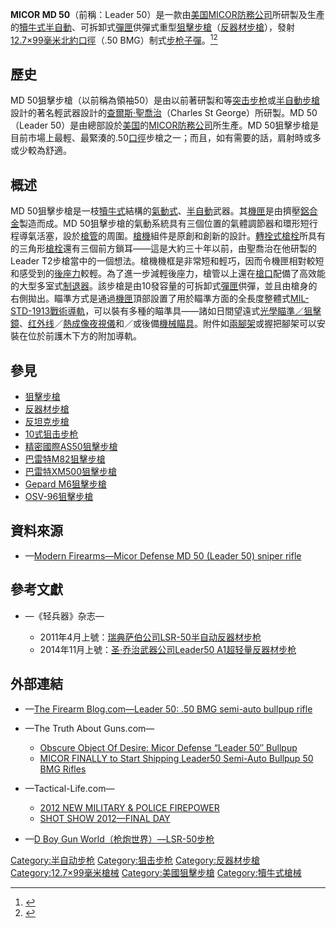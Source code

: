 {{noteTA
|G1=軍事
|G2=長度單位
|G3=Firearms
}}
{{Infobox Weapon
|name= MICOR MD（Leader） 50步槍<br />萨伯防务LSR-50<br />{{Lang|en|MICOR MD(Leader) 50}}<br />{{Lang|en|Sabre Defence LSR-50}}
|image= 
|image_size= 300px
|caption= Leader 50A1步槍
|origin= <div class="NavFrame collapsed" style="color: black; background-color: #FFFFFF; margin: 0 auto; padding: 0 10px; text-align: left;"><div class="NavHead" style="background-color: #FFFFFF; margin: 0 auto; padding: 0 10px; font-weight:normal;"></div><div class="NavContent" style="background-color: #FFFFFF; margin: 0 auto; padding: 0 10px;">
* {{flagcountry|Sweden}}
* {{flagcountry|United States}}
</div>
</div>
|type= <div class="NavFrame collapsed" style="color: black; background-color: #FFFFFF; margin: 0 auto; padding: 0 10px; text-align: left;"><div class="NavHead" style="background-color: #FFFFFF; margin: 0 auto; padding: 0 10px; font-weight:normal;"></div><div class="NavContent" style="background-color: #FFFFFF; margin: 0 auto; padding: 0 10px;">
* [[半自動步槍|半自動步槍]]
* [[狙擊步槍|狙擊步槍]]
* [[反器材步槍|反器材步槍]]
</div>
</div>
<!-- Type selection -->
|is_ranged= yes
|is_bladed= 
|is_explosive= 
|is_artillery= 
|is_vehicle= 
|is_missile= 
|is_UK= 
<!-- Service history -->
|service= 
|used_by= 
|wars= 
<!-- Production history -->
|designer= [[查爾斯·聖喬治|查爾斯·聖喬治]]（Charles St George）
|design_date= 2011年
|manufacturer= <div class="NavFrame collapsed" style="color: black; background-color: #FFFFFF; margin: 0 auto; padding: 0 10px; text-align: left;"><div class="NavHead" style="background-color: #FFFFFF; margin: 0 auto; padding: 0 10px; font-weight:normal;"></div><div class="NavContent" style="background-color: #FFFFFF; margin: 0 auto; padding: 0 10px;">
* [[MICOR防務公司|MICOR防務公司]]
* [[萨伯防卫工业公司|萨伯防卫工业公司]]
</div>
</div>
|unit_cost= 計劃：[[美元|$]]6,800.00
|production_date= 2011年—
|number= 
|variants= 
<!-- General specifications -->
|spec_label= 
|weight= 空槍：7.71[[千克|千克]]（17[[磅|磅]]）
|length= 24英吋槍管：990.6[[毫米|毫米]]（39[[英寸|英寸]]）
|part_length= 609.6毫米（24英吋）
|width= 
|height= 
|diameter= 
|crew= 
<!-- Ranged weapon specifications --> 
|cartridge= [[12.7×99mm_NATO|12.7×99毫米北約口徑]]（.50 BMG）
|caliber= 12.7毫米（0.5英吋）
|barrels= 1根，{{Link-en|比賽等級|Match grade}}，[[自由浮動式槍管|自由浮動式]]，標準[[膛線|膛線]]纏距為1：15，膛線8條，右旋，[[槍口|槍口]]裝有大型多室式[[砲口制動器|制退器]]
|action= <div class="NavFrame collapsed" style="color: black; background-color: #FFFFFF; margin: 0 auto; padding: 0 10px; text-align: left;"><div class="NavHead" style="background-color: #FFFFFF; margin: 0 auto; padding: 0 10px; font-weight:normal;"></div><div class="NavContent" style="background-color: #FFFFFF; margin: 0 auto; padding: 0 10px;">
* [[氣動式_(槍械)|環形短行程導氣活塞]]
* [[轉拴式槍栓|轉拴式槍栓]]
</div>
</div>
|mode= {{Link-en|半自動槍械|Semi-automatic firearm|半自動}}
|rate= 
|velocity= 
|energy= 
|range= ～1,600[[米_(单位)|公尺]]（1,749.78[[码|码]]，5,249.34[[英尺|英尺]]）
|max_range= ～2,000公尺（2,187.23码，6,561.68英尺，1.24英里）
|feed= 10發可拆卸式[[彈匣|彈匣]]
|sights= [[機匣|機匣]]頂部的[[皮卡汀尼導軌|MIL-STD-1913戰術導軌]]上安裝日間／夜間望遠式狙擊鏡、[[瞄準镜|光學瞄準鏡]]、[[紅點鏡|紅點鏡／反射式瞄準鏡]]、[[全像武器照準器|全息瞄準鏡]]、[[夜視鏡|夜視儀]]、[[熱成像儀|熱成像儀]]和／或後備[[機械瞄具|機械瞄具]]（可拆卸）
<!-- 火炮規格 -->
|breech= 
|recoil= 
|carriage= 
|elevation= 
|traverse= 
<!-- 刃器規格 --> 
|blade_type= 
|hilt_type= 
|sheath_type= 
|head_type= 
|haft_type= 
<!-- 爆炸物內填炸藥規格 --> 
|filling= 
|filling_weight= 
|detonation= 
|yield= 
<!-- 車輛/飛彈 規格 -->
|armour= 
|primary_armament= 
|secondary_arament= 
|engine= 
|engine_power= 
|transmission= 
|payload_capacity= 
|fuel_capacity= 
|pw_ratio= 
|suspension= 
|clearance= 
|vehicle_range= 
|speed= 
|guidance= 
<!-- missiles only -->
|wingspan= 
|propellant= 
|ceiling= 
|altitude= 
|depth= 
|boost= 
|accuracy= 
|launch_platform= 
|transport= 
}}

'''MICOR MD 50'''（前稱：Leader 50）是一款由[[美国|美国]][[MICOR防務公司|MICOR防務公司]]所研製及生產的[[犢牛式_(槍械)|犢牛式]][[半自動步槍|半自動]]、可拆卸式[[彈匣|彈匣]]供彈式重型[[狙擊步槍|狙擊步槍]]（[[反器材步槍|反器材步槍]]），發射[[12.7×99mm_NATO|12.7×99毫米]][[北大西洋公约组织|北約]][[口徑|口徑]]（.50 BMG）制式[[步枪|步枪]][[子彈|子彈]]。<ref>{{Cite web |url=http://www.defensereview.com/micor-defense-leader-50-ultra-compact-lightweight-bullpup-semi-auto-50-bmg-12-7x99mm-nato-sniper-anti-materiel-rifle-at-ndia-infantry-small-arms-systems-symposium-2011-potential-long-range-lethal/ |title=DefenseReview.com－MICOR Defense Leader 50 Ultra-Compact, Lightweight Bullpup Semi-Auto .50 BMG (12.7x99mm NATO) Sniper/Anti-Materiel Rifle and PNW Arms Weapons Science .50BMG Ammo at NDIA Infantry Small Arms Systems Symposium 2011: Potential Long-Range Lethality Game-Changer Combo for 21st Century Infantry Warfare (Photos and Video!) |accessdate=2014-06-19 |archive-date=2020-12-18 |archive-url=https://web.archive.org/web/20201218034546/http://www.defensereview.com/micor-defense-leader-50-ultra-compact-lightweight-bullpup-semi-auto-50-bmg-12-7x99mm-nato-sniper-anti-materiel-rifle-at-ndia-infantry-small-arms-systems-symposium-2011-potential-long-range-lethal/ |dead-url=no }}</ref><ref>{{Cite web |url=http://olegvolk.net/blog/2012/01/07/just-back-from-the-range/ |title=VolkStudio Blog－Just back from the range |accessdate=2014-06-19 |archive-date=2016-03-03 |archive-url=https://web.archive.org/web/20160303223743/http://olegvolk.net/blog/2012/01/07/just-back-from-the-range/ |dead-url=no }}</ref>

== 歷史 ==
MD 50狙擊步槍（以前稱為領袖50）是由以前著研製{{Link-en|領袖動力學系列T2 Mk 5突擊步槍|Leader Dynamics Series T2 MK5|Leader T2}}和{{Link-en|大毒蛇M17S|Bushmaster M17S|大毒蛇M17S}}等[[突击步枪|突击步枪]]或[[半自動步槍|半自動步槍]]設計的著名輕武器設計的[[查爾斯·聖喬治|查爾斯·聖喬治]]（Charles St George）所研製。MD 50（Leader 50）是由總部設於[[美国|美国]]的[[MICOR防務公司|MICOR防務公司]]所生產。MD 50狙擊步槍是目前市場上最輕、最緊湊的.50[[口徑|口徑]]步槍之一；而且，如有需要的話，肩射時或多或少較為舒適。

== 概述 ==
MD 50狙擊步槍是一枝[[犢牛式_(槍械)|犢牛式]]結構的[[氣動式_(槍械)|氣動式]]、[[半自動步槍|半自動]]武器。其[[機匣|機匣]]是由擠壓[[鋁合金|鋁合金]]製造而成。MD 50狙擊步槍的氣動系統具有三個位置的氣體調節器和環形短行程導氣活塞，設於[[槍管|槍管]]的周圍。[[槍機|槍機]]組件是原創和創新的設計。[[轉拴式槍栓|轉拴式槍栓]]所具有的三角形[[槍栓|槍栓]]還有三個前方鎖耳——這是大約三十年以前，由聖喬治在他研製的Leader T2步槍當中的一個想法。槍機機框是非常短和輕巧，因而令機匣相對較短和感受到的[[後座力|後座力]]較輕。為了進一步減輕後座力，槍管以上還在[[槍口|槍口]]配備了高效能的大型多室式[[砲口制動器|制退器]]。該步槍是由10發容量的可拆卸式[[彈匣|彈匣]]供彈，並且由槍身的右側拋出。瞄準方式是通過[[機匣|機匣]]頂部設置了用於瞄準方面的全長度整體式[[皮卡汀尼導軌|MIL-STD-1913戰術導軌]]，可以裝有多種的瞄準具——諸如日間望遠式[[瞄準镜|光學瞄準／狙擊鏡]]、[[红外线|红外线]]／[[熱成像儀|熱成像]][[夜視鏡|夜視儀]]和／或後備[[機械瞄具|機械瞄具]]。附件如[[兩腳架|兩腳架]]或握把腳架可以安裝在位於前護木下方的附加導軌。

== 參見 ==
* [[狙擊步槍|狙擊步槍]]
* [[反器材步槍|反器材步槍]]
* [[反坦克步槍|反坦克步槍]]
* [[10式狙击步枪|10式狙击步枪]]
* [[精密國際AS50狙擊步槍|精密國際AS50狙擊步槍]]
* [[巴雷特M82狙擊步槍|巴雷特M82狙擊步槍]]
* [[巴雷特XM500狙擊步槍|巴雷特XM500狙擊步槍]]
* [[Gepard狙擊步槍|Gepard M6狙擊步槍]]
* [[OSV-96狙擊步槍|OSV-96狙擊步槍]]

== 資料來源 ==
<div class="references-small">
<references />
* {{en icon}}—[http://world.guns.ru/sniper/large-caliber-sniper-rifles/usa/md_50-e.html Modern Firearms—Micor Defense MD 50 (Leader 50) sniper rifle] {{Wayback|url=http://world.guns.ru/sniper/large-caliber-sniper-rifles/usa/md_50-e.html |date=20160917221151 }}
</div>

== 參考文獻 ==
* {{zh-hans icon}}—《轻兵器》杂志—
** 2011年4月上號：[http://mall.cnki.net/magazine/Article/QBQI201107002.htm 瑞典萨伯公司LSR-50半自动反器材步枪] {{Wayback|url=http://mall.cnki.net/magazine/Article/QBQI201107002.htm |date=20160812092721 }}
** 2014年11月上號：[https://web.archive.org/web/20160810045220/http://www.qbq.com.cn/a/bencandy.php?fid=56&id=3050 圣·乔治武器公司Leader50 A1超轻量反器材步枪]

== 外部連結 ==
* {{en icon}}—[http://www.thefirearmblog.com/blog/2011/05/20/leader-50-50-bmg-semi-auto-bullpup-rifle/ The Firearm Blog.com—Leader 50: .50 BMG semi-auto bullpup rifle] {{Wayback|url=http://www.thefirearmblog.com/blog/2011/05/20/leader-50-50-bmg-semi-auto-bullpup-rifle/ |date=20201031231234 }}
* {{en icon}}—The Truth About Guns.com—
** [http://www.thetruthaboutguns.com/2012/09/chris-dumm/obscure-object-of-desire-micor-defense-leader-50-bullpup/ Obscure Object Of Desire: Micor Defense “Leader 50″ Bullpup] {{Wayback|url=http://www.thetruthaboutguns.com/2012/09/chris-dumm/obscure-object-of-desire-micor-defense-leader-50-bullpup/ |date=20170125093525 }}
** [http://www.thetruthaboutguns.com/2012/09/foghorn/micor-finally-to-start-shipping-leader50-semi-auto-bullpup-50-bmg-rifles/ MICOR FINALLY to Start Shipping Leader50 Semi-Auto Bullpup 50 BMG Rifles] {{Wayback|url=http://www.thetruthaboutguns.com/2012/09/foghorn/micor-finally-to-start-shipping-leader50-semi-auto-bullpup-50-bmg-rifles/ |date=20170125094146 }}
* {{en icon}}—Tactical-Life.com—
** [http://www.tactical-life.com/magazines/special-weapons/2012-new-military-police-firepower/?scrape=true 2012 NEW MILITARY & POLICE FIREPOWER] {{Wayback|url=http://www.tactical-life.com/magazines/special-weapons/2012-new-military-police-firepower/?scrape=true |date=20191018082110 }}
** [http://www.tactical-life.com/exclusives/shot-show%E2%80%94final-day/?scrape=true SHOT SHOW 2012—FINAL DAY] {{Wayback|url=http://www.tactical-life.com/exclusives/shot-show%E2%80%94final-day/?scrape=true |date=20191018082112 }}
* {{zh-hans icon}}—[http://pewpewpew.work/usa/r/lsr50/lsr50.htm D Boy Gun World（枪炮世界）—LSR-50步枪] {{Wayback|url=http://pewpewpew.work/usa/r/lsr50/lsr50.htm |date=20200720063043 }}

{{犢牛式槍械}}

[[Category:半自动步枪|Category:半自动步枪]]
[[Category:狙击步枪|Category:狙击步枪]]
[[Category:反器材步槍|Category:反器材步槍]]
[[Category:12.7×99毫米槍械|Category:12.7×99毫米槍械]]
[[Category:美國狙擊步槍|Category:美國狙擊步槍]]
[[Category:犢牛式槍械|Category:犢牛式槍械]]